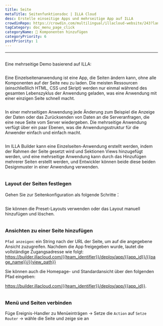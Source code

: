 ```yaml
---
title: Seite
metaTitle: Seitenfunktionsdoc | ILLA Cloud
desc: Erstelle einseitige Apps und mehrseitige App auf ILLA
crowdinRepo: https://crowdin.com/multilingual/illacloud-website/243?languages=de&filter=basic&value=0
tagCategory: doc_menu_page_click
categoryName: 🧬 Komponenten hinzufügen
categoryPriority: 6
postPriority: 1
---
```


* * *

## <h2 hidden>Seite</h2>

Eine mehrseitige Demo basierend auf ILLA: 

<img src='https://cdn.illacloud.com/official-website/img/docs/assemble/page1.gif' alt="" />

Eine Einzelseitenanwendung ist eine App, die Seiten ändern kann, ohne alle Komponenten auf der Seite neu zu laden. Die meisten Ressourcen (einschließlich HTML, CSS und Skript) werden nur einmal während des gesamten Lebenszyklus der Anwendung geladen, was eine Anwendung mit einer einzigen Seite schnell macht.

<img src='https://cdn.illacloud.com/official-website/img/docs/assemble/page2.png' alt="" />

In einer mehrseitigen Anwendung jede Änderung zum Beispiel die Anzeige der Daten oder das Zurücksenden von Daten an die Serveranfragen, die eine neue Seite vom Server wiedergeben. Die mehrseitige Anwendung verfügt über ein paar Ebenen, was die Anwendungsstruktur für die Anwender einfach und einfach macht.

<img src='https://cdn.illacloud.com/official-website/img/docs/assemble/page3.png' alt="" />

Im ILLA Builder kann eine Einzelseiten-Anwendung erstellt werden, indem der Rahmen der Seite gesetzt wird und Sektionen Views hinzugefügt werden, und eine mehrseitige Anwendung kann durch das Hinzufügen mehrerer Seiten erstellt werden, und Entwickler können beide diese beiden Designmuster in einer Anwendung verwenden.

<img src='https://cdn.illacloud.com/official-website/img/docs/assemble/page4.png' alt="" />

### Layout der Seiten festlegen

Gehen Sie zur Seitenkonfiguration als folgende Schritte：

<img src='https://cdn.illacloud.com/official-website/img/docs/assemble/page5.png' alt="" />

Sie können die Preset-Layouts verwenden oder das Layout manuell hinzufügen und löschen. 

<img src='https://cdn.illacloud.com/official-website/img/docs/assemble/page6.gif' alt="" />

### Ansichten zu einer Seite hinzufügen

`Pfad anzeigen`: ein String nach der URL der Seite, um auf die angegebene Ansicht zuzugreifen. Nachdem die App freigegeben wurde, lautet die vollständige Zugangsadresse wie folgt: https://builder.illacloud.com/{{team_identifier}}/deploy/app/{{app_id}}/{{page_name}}/{{view_path}}

Sie können auch die Homepage- und Standardansicht über den folgenden Pfad eingeben:

https://builder.illacloud.com/{{team_identifier}}/deploy/app/{{app_id}}. 

<img src='https://cdn.illacloud.com/official-website/img/docs/assemble/page7.png' alt="" />

### Menü und Seiten verbinden

Füge Ereignis-Handler zu Menüeinträgen → Setze die `Action` auf `Setze Router` → wähle die Seite und zeige sie an

<img src='https://cdn.illacloud.com/official-website/img/docs/assemble/page8.gif' alt="" />
